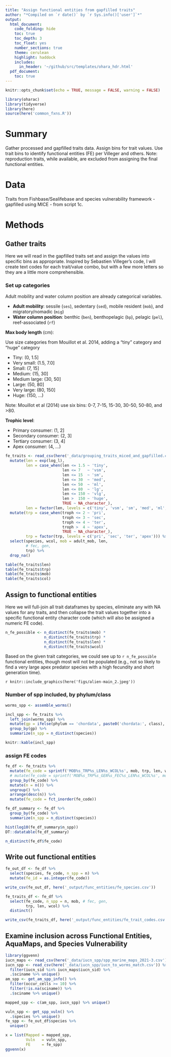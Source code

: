 ```yaml
---
title: "Assign functional entities from gapfilled traits"
author: "*Compiled on `r date()` by `r Sys.info()['user']`*"
output: 
  html_document:
    code_folding: hide
    toc: true
    toc_depth: 3
    toc_float: yes
    number_sections: true
    theme: cerulean
    highlight: haddock
    includes: 
      in_header: '~/github/src/templates/ohara_hdr.html'
  pdf_document:
    toc: true
---
```


``` r

knitr::opts_chunk$set(echo = TRUE, message = FALSE, warning = FALSE)

library(oharac)
library(tidyverse)
library(here)
source(here('common_fxns.R'))

```

# Summary

Gather processed and gapfilled traits data.  Assign bins for trait values.  Use trait bins to identify functional entities (FE) per Villeger and others.  Note: reproduction traits, while available, are excluded from assigning the final functional entities.

# Data

Traits from Fishbase/Sealifebase and species vulnerability framework - gapfilled using MICE - from script 1c.

# Methods

## Gather traits

Here we will read in the gapfilled traits set and assign the values into specific bins as appropriate.  Inspired by Sebastien Villeger's code, I will create text codes for each trait/value combo, but with a few more letters so they are a little more comprehensible.

### Set up categories

Adult mobility and water column position are already categorical variables.

* __Adult mobility__: sessile (`ses`), sedentary (`sed`), mobile resident (`mob`), and migratory/nomadic (`mig`)
* __Water column position__: benthic (`ben`), benthopelagic (`bp`), pelagic (`pel`), reef-associated (`rf`)

__Max body length__ (cm):

Use size categories from Mouillot et al. 2014, adding a "tiny" category and "huge" category

* Tiny: (0, 1.5]
* Very small: (1.5, 7.0]
* Small: (7, 15]
* Medium: (15, 30]
* Medium large: (30, 50]
* Large: (50, 80]
* Very large: (80, 150]
* Huge: (150, ...)

Note: Mouillot et al (2014) use six bins: 0-7, 7-15, 15-30, 30-50, 50-80, and >80.

__Trophic level__:

* Primary consumer: (1, 2]
* Secondary consumer: (2, 3]
* Tertiary consumer: (3, 4]
* Apex consumer: (4, ...)


```r
fe_traits <- read_csv(here('_data/grouping_traits_miced_and_gapfilled.csv')) %>%
  mutate(len = exp(log_l), 
         len = case_when(len <= 1.5 ~ 'tiny',
                         len <= 7   ~ 'vsm',
                         len <= 15  ~ 'sm',
                         len <= 30  ~ 'med',
                         len <= 50  ~ 'ml',
                         len <= 80  ~ 'lg',
                         len <= 150 ~ 'vlg',
                         len >  150 ~ 'huge',
                         TRUE ~ NA_character_),
         len = factor(len, levels = c('tiny', 'vsm', 'sm', 'med', 'ml', 'lg', 'vlg', 'huge'))) %>%
  mutate(trp = case_when(troph <= 2 ~ 'pri',
                         troph <= 3 ~ 'sec',
                         troph <= 4 ~ 'ter',
                         troph >  4 ~ 'apex',
                         TRUE ~ NA_character_),
         trp = factor(trp, levels = c('pri', 'sec', 'ter', 'apex'))) %>%
  select(species, wcol, mob = adult_mob, len, 
         # fec, gen, 
         trp) %>%
  drop_na()

table(fe_traits$len)
table(fe_traits$trp)
table(fe_traits$mob)
table(fe_traits$col)
```



## Assign to functional entities

Here we will full-join all trait dataframes by species, eliminate any with NA values for any traits, and then collapse the trait values together into a specific functional entity character code (which will also be assigned a numeric FE code).

```r
n_fe_possible <- n_distinct(fe_traits$mob) *
                 n_distinct(fe_traits$trp) *
                 n_distinct(fe_traits$len) *
                 n_distinct(fe_traits$wcol)
```

Based on the given trait categories, we could see up to `r n_fe_possible` functional entities, though most will not be populated (e.g., not so likely to find a very large apex predator species with a high fecundity and short generation time).

`r knitr::include_graphics(here('figs/alien-main_2.jpeg'))`

### Number of spp included, by phylum/class

``` r
worms_spp <- assemble_worms()

incl_spp <- fe_traits %>%
  left_join(worms_spp) %>%
  mutate(gp = ifelse(phylum == 'chordata', paste0('chordata:', class), phylum)) %>%
  group_by(gp) %>%
  summarize(n_spp = n_distinct(species))

knitr::kable(incl_spp)
```


### assign FE codes

```r
fe_df <- fe_traits %>%
  mutate(fe_code = sprintf('MOB%s_TRP%s_LEN%s_WCOL%s', mob, trp, len, wcol)) %>%
  # mutate(fe_code = sprintf('MOB%s_TRP%s_GEN%s_FEC%s_LEN%s_WCOL%s', mob, trp, gen, fec, len, wcol)) %>%
  group_by(fe_code) %>%
  mutate(n = n()) %>%
  ungroup() %>%
  arrange(desc(n)) %>%
  mutate(fe_code = fct_inorder(fe_code))
```

``` r

fe_df_summary <- fe_df %>%
  group_by(fe_code) %>%
  summarize(n_spp = n_distinct(species)) 

hist(log10(fe_df_summary$n_spp))
DT::datatable(fe_df_summary)

n_distinct(fe_df$fe_code)
```

## Write out functional entities

```r
fe_out_df <- fe_df %>%
  select(species, fe_code, n_spp = n) %>%
  mutate(fe_id = as.integer(fe_code))

write_csv(fe_out_df, here('_output/func_entities/fe_species.csv'))

fe_traits_df <- fe_df %>%
  select(fe_code, n_spp = n, mob, # fec, gen, 
         trp, len, wcol) %>%
  distinct()

write_csv(fe_traits_df, here('_output/func_entities/fe_trait_codes.csv'))

```

## Examine inclusion across Functional Entities, AquaMaps, and Species Vulnerability

```r
library(ggvenn)
iucn_maps <- read_csv(here('_data/iucn_spp/spp_marine_maps_2021-3.csv'))
iucn_spp <- read_csv(here('_data/iucn_spp/iucn_to_worms_match.csv')) %>%
  filter(iucn_sid %in% iucn_maps$iucn_sid) %>%
  .$sciname %>% unique()
am_spp <- get_am_spp_info() %>%
  filter(occur_cells >= 10) %>%
  filter(!is.na(sciname)) %>%
  .$sciname %>% unique()

mapped_spp <- c(am_spp, iucn_spp) %>% unique()

vuln_spp <- get_spp_vuln() %>%
  .$species %>% unique()
fe_spp <- fe_out_df$species %>% 
  unique()

x = list(Mapped = mapped_spp, 
         Vuln   = vuln_spp,
         FE     = fe_spp)
ggvenn(x)

```
